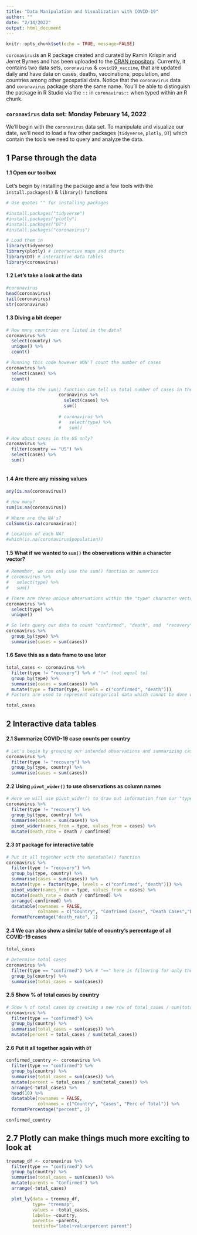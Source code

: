 ```yaml
---
title: "Data Manipulation and Visualization with COVID-19"
author: ""
date: "2/14/2022"
output: html_document
---
```


```r
knitr::opts_chunk$set(echo = TRUE, message=FALSE)
```

`coronavirus`is an R package created and curated by Ramin Krispin and Jerret Byrnes and 
has been uploaded to the [CRAN repository](https://cran.r-project.org/web/packages/coronavirus/readme/README.html). 
Currently, it contains two data sets, `coronavirus` & `covid19_vaccine`, that are 
updated daily and have data on cases, deaths, vaccinations, population, 
and countries among other geospatial data. Notice that the `coronavirus` data 
and `coronavirus` package share the same name. You'll be able to distinguish the
package in R Studio via the `::` in `coronavirus::` when typed within an R chunk.

### `coronavirus` data set: Monday February 14, 2022
We'll begin with the `coronavirus` data set. To manipulate and visualize our date, 
we'll need to load a few other packages (`tidyverse`, `plotly`, `DT`) which contain
the tools we need to query and analyze the data.

## 1 Parse through the data
#### 1.1 Open our toolbox
Let's begin by installing the package and a few tools with the `install.packages()` & `library()` functions
```r
# Use quotes "" for installing packages

#install.packages("tidyverse")
#install.packages("plotly")
#install.packages("DT")
#install.packages("coronavirus")

# Load them in
library(tidyverse)
library(plotly) # interactive maps and charts
library(DT) # interactive data tables
library(coronavirus)

```

#### 1.2 Let's take a look at the data
```r
#coronavirus
head(coronavirus)
tail(coronavirus)
str(coronavirus)
```
#### 1.3 Diving a bit deeper
```r
# How many countries are listed in the data?
coronavirus %>%
  select(country) %>%
  unique() %>%
  count()

# Running this code however WON'T count the number of cases 
coronavirus %>%
  select(cases) %>%
  count()

# Using the the sum() function can tell us total number of cases in the data set. This is possible because the "cases" vector is a numeric
                    coronavirus %>%
                      select(cases) %>%
                      sum()
                    
                    # coronavirus %>%
                    #   select(type) %>%
                    #   sum()

# How about cases in the US only?
coronavirus %>%
  filter(country == "US") %>%
  select(cases) %>%
  sum()
  
```

#### 1.4 Are there any missing values 
```r

any(is.na(coronavirus))

# How many?
sum(is.na(coronavirus))

# Where are the NA's?
colSums(is.na(coronavirus))

# Location of each NA?
#which(is.na(coronavirus$population))

```

#### 1.5 What if we wanted to `sum()` the observations within a character vector?
```r
# Remember, we can only use the sum() function on numerics
# coronavirus %>%
#   select(type) %>%
#   sum()

# There are three unique observations within the "type" character vector
coronavirus %>%
  select(type) %>%
  unique() 

# So lets query our data to count "confirmed", "death", and  "recovery" observations within the "type" character vector.
coronavirus %>%
  group_by(type) %>% 
  summarise(cases = sum(cases))

```

#### 1.6 Save this as a data frame to use later
```r
total_cases <- coronavirus %>%
  filter(type != "recovery") %>% # "!=" (not equal to)
  group_by(type) %>%
  summarise(cases = sum(cases)) %>%
  mutate(type = factor(type, levels = c("confirmed", "death"))) 
# Factors are used to represent categorical data which cannot be done with a character vector

total_cases
```

## 2 Interactive data tables
#### 2.1 Summarize COVID-19 case counts per country
```r
# Let's begin by grouping our intended observations and summarizing case counts 
coronavirus %>%
  filter(type != "recovery") %>%
  group_by(type, country) %>%
  summarise(cases = sum(cases)) 

```

#### 2.2 Using `pivot_wider()` to use observations as column names 
```r
# Here we will use pivot_wider() to draw out information from our "type" character vector. This will make new columns with "confirmed" and "death" as column names.
coronavirus %>%
  filter(type != "recovery") %>%
  group_by(type, country) %>%
  summarise(cases = sum(cases)) %>%
  pivot_wider(names_from = type, values_from = cases) %>%
  mutate(death_rate = death / confirmed) 
```
#### 2.3 `DT` package for interactive table
```r
# Put it all together with the datatable() function
coronavirus %>%
  filter(type != "recovery") %>%
  group_by(type, country) %>%
  summarise(cases = sum(cases)) %>%
  mutate(type = factor(type, levels = c("confirmed", "death"))) %>%
  pivot_wider(names_from = type, values_from = cases) %>%
  mutate(death_rate = death / confirmed) %>%
  arrange(-confirmed) %>%
  datatable(rownames = FALSE,
            colnames = c("Country", "Confrimed Cases", "Death Cases","Death Rate %")) %>%
  formatPercentage("death_rate", 1)

```
#### 2.4 We can also show a similar table of country's perecntage of all COVID-19 cases
```r
total_cases

# Determine total cases
coronavirus %>% 
  filter(type == "confirmed") %>% # "==" here is filtering for only the "confirmed" cases
  group_by(country) %>%
  summarise(total_cases = sum(cases)) 
```


#### 2.5 Show % of total cases by country
```r
# Show % of total cases by creating a new row of total_cases / sum(total_cases)
coronavirus %>% 
  filter(type == "confirmed") %>% 
  group_by(country) %>%
  summarise(total_cases = sum(cases)) %>%
  mutate(percent = total_cases / sum(total_cases))

```
#### 2.6 Put it all together again with `DT`
```r
confirmed_country <- coronavirus %>% 
  filter(type == "confirmed") %>% 
  group_by(country) %>%
  summarise(total_cases = sum(cases)) %>%
  mutate(percent = total_cases / sum(total_cases)) %>%
  arrange(-total_cases) %>%
  head(10) %>%
  datatable(rownames = FALSE,
            colnames = c("Country", "Cases", "Perc of Total")) %>%
  formatPercentage("percent", 2)

confirmed_country
```
## 2.7 Plotly can make things much more exciting to look at
```r
treemap_df <- coronavirus %>% 
  filter(type == "confirmed") %>%
  group_by(country) %>%
  summarise(total_cases = sum(cases)) %>%
  mutate(parents = "Confirmed") %>%
  arrange(-total_cases)  

  plot_ly(data = treemap_df,
          type= "treemap",
          values = ~total_cases,
          labels= ~country,
          parents= ~parents,
          textinfo="label+value+percent parent")
```

